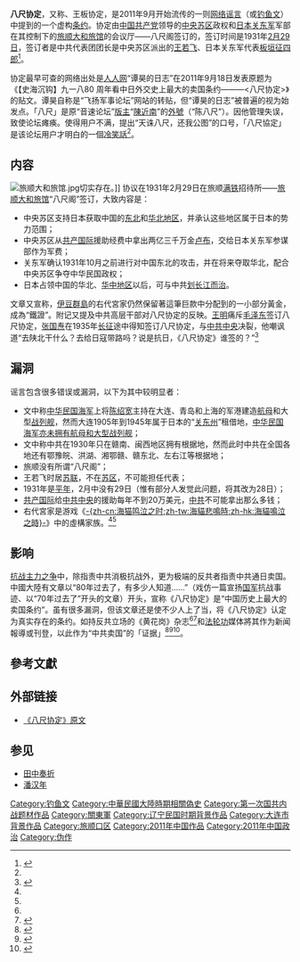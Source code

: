 '''八尺协定'''，又称{{来源请求|寂寂密约}}、王板协定，是2011年9月开始流传的一则[[网络谣言|网络谣言]]（或[[钓鱼文|钓鱼文]]）中提到的一个虚构[[条约|条约]]。协定由[[中国共产党|中国共产党]]领导的[[中央苏区|中央苏区]]政权和[[日本关东军|日本关东军]]军部在其控制下的[[旅顺大和旅馆旧址|旅顺大和旅馆]]的会议厅——八尺阁签订的，签订时间是1931年[[2月29日|2月29日]]，签订者是中共代表团团长是中央苏区派出的[[王若飞|王若飞]]、日本关东军代表[[板垣征四郎|板垣征四郎]]<ref name="dyyy">{{cite journal| url=http://max.book118.com/html/2014/0808/9350139.shtm| title=钓鱼谣言：为辟谣而造谣| author=施爱东| journal=民族艺术| year=2013| volume=6| deadurl=yes| archiveurl=https://web.archive.org/web/20140903083637/http://max.book118.com/html/2014/0808/9350139.shtm| archivedate=2014年9月3日| df=| access-date=2014年9月1日}}</ref>。

协定最早可查的网络出处是[[人人网|人人网]]“谭昊的日志”在2011年9月18日发表原题为《【史海沉钩】九一八80 周年看中日外交史上最大的卖国条约———<八尺协定>》的贴文。谭昊自称是“飞扬军事论坛”网站的转贴，但“谭昊的日志”被普遍的视为始发点。「八尺」是原“音速论坛”[[版主|版主]]“[[陳近南|陳近南]]”的[[绰号|外號]]（“陈八尺”）。因他管理失误，致使论坛瘫痪。使得用户不满，提出“天诛八尺，还我公图”的口号，「八尺協定」是该论坛用户才明白的一個[[冷笑話|冷笑話]]<ref name="dyyy"/>。

==内容==
[[File:旅顺大和旅馆.jpg|thumb]]切实存在。]]
协议在1931年2月29日在旅顺[[满铁|满铁]]招待所——[[旅顺大和旅馆旧址|旅顺大和旅馆]]“八尺阁”签订，大致内容是：

*中央苏区支持日本获取中国的[[中国东北地区|东北]]和[[华北地区|华北地区]]，并承认这些地区属于日本的势力范围；
*中央苏区从[[共产国际|共产国际]]援助经费中拿出两亿三千万金[[苏联卢布|卢布]]，交给日本关东军参谋部作为军费；
*关东军确认1931年10月之前进行对中国东北的攻击，并在将来夺取华北，配合中央苏区争夺中华民国政权；
*日本占领中国的华北、[[华中地区|华中地区]]以后，可与中共[[劃江而治|划长江而治]]。

文章又宣称，[[伊豆群島|伊豆群島]]的右代宮家仍然保留著這筆巨款中分配到的一小部分黃金，成為“鐵證”。附记又提及中共高层干部对八尺协定的反映。[[王明|王明]]痛斥[[毛泽东|毛泽东]]签订八尺协定，[[张国焘|张国焘]]在1935年[[长征|长征]]途中得知签订八尺协定，与[[中共中央|中共中央]]决裂，他嘲讽道“去陕北干什么？去给日寇带路吗？说是抗日，《八尺协定》谁签的？”<ref name="niaoyou">{{cite web | url=http://www.wyzxwk.com/Article/lishi/2014/04/318183.html | title=极其无耻、极其恶毒的编造历史——揭露编造的“八尺协议”事件 | publisher=乌有之乡网刊 | author=王小宁 | date=2014-04-20 | accessdate=2014-09-01 | archive-url=https://web.archive.org/web/20140903184453/http://www.wyzxwk.com/Article/lishi/2014/04/318183.html | archive-date=2014-09-03 | dead-url=no }}</ref>

==漏洞==
谣言包含很多错误或漏洞，以下为其中较明显者：
* 文中称[[中華民國海軍|中华民国海军]]上将[[陈绍宽|陈绍宽]]主持在大连、青岛和上海的军港建造[[航母|航母]]和大型[[战列舰|战列舰]]，然而大连1905年到1945年属于日本的“[[关东州|关东州]]”租借地，[[中華民國海軍艦艇列表_(戰前)|中华民国海军亦未拥有航母和大型战列舰]]；
* 文中称中共在1930年只在赣南、闽西地区拥有根据地，然而此时中共在全国各地还有鄂豫皖、洪湖、湘鄂赣、赣东北、左右江等根据地；
* 旅顺没有所谓“八尺阁”；
* 王若飞时居[[苏联|苏联]]，不在[[苏区|苏区]]，不可能担任代表；
* 1931年是[[平年|平年]]，2月中没有29日（惟有部分人发觉此问题，将其改为28日）；
* [[共产国际|共产国际]]给[[中共中央|中共中央]]的援助每年不到20万美元，[[中共|中共]]不可能拿出那么多钱；
* 右代宮家是游戏《[[海貓悲鳴時|-{zh-cn:海猫鸣泣之时;zh-tw:海貓悲鳴時;zh-hk:海貓鳴泣之時}-]]》中的虛構家族。<ref name="niaoyou"/><ref name="dyyy"/>

==影响==

[[抗战主力之争|抗战主力之争]]中，除指责中共消极抗战外，更为极端的反共者指责中共通日卖国。中國大陸有文章以“80年过去了，有多少人知道……”（戏仿一篇宣扬[[国民革命军|国军]]抗战事迹、以“70年过去了”开头的文章）开头，宣称《八尺协定》是“中国历史上最大的卖国条约”。虽有很多漏洞，但该文章还是使不少人上了当，将《八尺协定》认定为真实存在的条约。如持反共立场的《黄花岗》杂志<ref name="dyyy"/><ref>{{cite web | url=http://www.guancha.cn/xi-ya-zhou/2014_08_08_254550_s.shtml | title=抗战十大谣言：起底“钓鱼帖” | publisher=观察者网 | author=席亚洲 | accessdate=2014-08-16 | archive-url=https://web.archive.org/web/20140819085203/http://www.guancha.cn/xi-ya-zhou/2014_08_08_254550_s.shtml | archive-date=2014-08-19 | dead-url=no }}</ref>和[[法轮功|法轮功]]媒体將其作为新闻報導或刊登，以此作为“中共卖国”的「证据」<ref name="hhg">{{cite web|url=http://www.huanghuagang.org/hhgMagazine/issue37-38/page113_ZhuiDaMaiGuoDiaoYue.html|title=中國歷史上最大的賣國條約——中央蘇區政權與日本關東軍的八尺協定|publisher=黄花岗|deadurl=yes|archiveurl=https://web.archive.org/web/20150105035934/http://www.huanghuagang.org/hhgMagazine/issue37-38/page113_ZhuiDaMaiGuoDiaoYue.html|archivedate=2015-01-05|accessdate=2014-04-11}}</ref><ref>{{cite web | url=http://www.ntdtv.com/xtr/b5/2011/09/29/a595878.html.-%E3%80%90%E7%A7%81%E5%AF%86%E6%AA%94%E6%A1%88%E3%80%91%E4%B8%AD%E5%9C%8B%E6%AD%B7%E5%8F%B2%E4%B8%8A%E6%9C%80%E5%A4%A7%E7%9A%84%E8%B3%A3%E5%9C%8B%E6%A2%9D%E7%B4%84%E3%80%8A%E5%85%AB%E5%B0%BA%E5%8D%94%E5%AE%9A%E3%80%8B.html | title=【私密檔案】中國歷史上最大的賣國條約《八尺協定》 | publisher=新唐人 | access-date=2014-04-11 | archive-url=https://web.archive.org/web/20140413140754/http://www.ntdtv.com/xtr/b5/2011/09/29/a595878.html.-%E3%80%90%E7%A7%81%E5%AF%86%E6%AA%94%E6%A1%88%E3%80%91%E4%B8%AD%E5%9C%8B%E6%AD%B7%E5%8F%B2%E4%B8%8A%E6%9C%80%E5%A4%A7%E7%9A%84%E8%B3%A3%E5%9C%8B%E6%A2%9D%E7%B4%84%E3%80%8A%E5%85%AB%E5%B0%BA%E5%8D%94%E5%AE%9A%E3%80%8B.html | archive-date=2014-04-13 | dead-url=yes }}</ref><ref>{{cite web | url=http://www.epochtimes.com/b5/12/10/31/n3718746.htm | title=打倒《八尺協定》 ——九一八80週年看中日外交史上最大的賣國條約 | publisher=大纪元 | accessdate=2014-03-22 | author=一郎 | archive-url=https://web.archive.org/web/20150226053845/http://www.epochtimes.com/b5/12/10/31/n3718746.htm | archive-date=2015-02-26 | dead-url=no }}</ref>。

== 參考文獻 ==
{{Reflist|2}}

== 外部链接 ==
*[https://web.archive.org/web/20150402145731/http://junshi.daqi.com/article/3515506.html 《八尺协定》原文]

==参见==
* [[田中奏折|田中奏折]]
* [[潘汉年|潘汉年]]

[[Category:钓鱼文|Category:钓鱼文]]
[[Category:中華民國大陸時期相關偽史|Category:中華民國大陸時期相關偽史]]
[[Category:第一次国共内战题材作品|Category:第一次国共内战题材作品]]
[[Category:關東軍|Category:關東軍]]
[[Category:辽宁民国时期背景作品|Category:辽宁民国时期背景作品]]
[[Category:大连市背景作品|Category:大连市背景作品]]
[[Category:旅顺口区|Category:旅顺口区]]
[[Category:2011年中国作品|Category:2011年中国作品]]
[[Category:2011年中国政治|Category:2011年中国政治]]
[[Category:伪作|Category:伪作]]